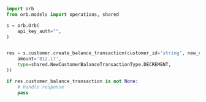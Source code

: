 ```python CreateCustomerBalanceTransaction.py
import orb
from orb.models import operations, shared

s = orb.Orb(
    api_key_auth="",
)


res = s.customer.create_balance_transaction(customer_id='string', new_customer_balance_transaction=shared.NewCustomerBalanceTransaction(
    amount='812.17',
    type=shared.NewCustomerBalanceTransactionType.DECREMENT,
))

if res.customer_balance_transaction is not None:
    # handle response
    pass
```
